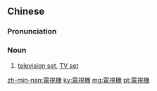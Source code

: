 {{also|电视机}}
==Chinese==
{{zh-forms|s=电视机|type=21}}

===Pronunciation===
{{zh-pron
|m=diànshìjī
|c=din6 si6 gei1
|mn=tiān-sī-ki
|cat=n
}}

===Noun===
{{zh-noun}}

# [[television set]], [[TV set]]

[[zh-min-nan:電視機]]
[[ky:電視機]]
[[mg:電視機]]
[[pt:電視機]]